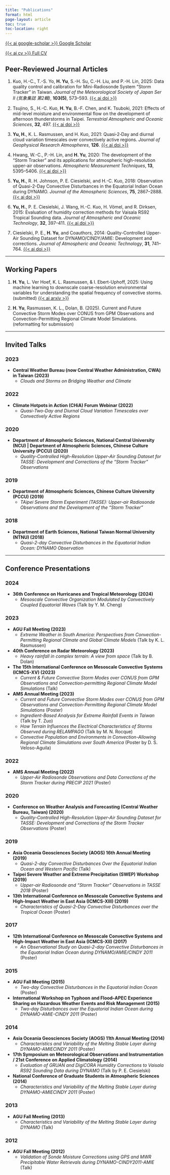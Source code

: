 ```yaml
---
title: "Publications"
format: html
page-layout: article
toc: true
toc-location: right
---
```


[{{< ai google-scholar >}} Google Scholar](https://scholar.google.com.tw/citations?user=DHXgZyMAAAAJ)

[{{< ai cv >}} Full CV](/cv/cv.qmd)

## Peer-Reviewed Journal Articles

1. Kuo, H.-C., T.-S. Yo, **H. Yu**, S.-H. Su, C.-H. Liu, and P.-H. Lin, 2025: Data quality control and calibration for Mini-Radiosonde System “Storm Tracker” in Taiwan. *Journal of the Meteorological Society of Japan Ser II (気象集誌 第2輯)*, **103(5)**, 573–593. [{{< ai doi >}}](https://doi.org/10.2151/jmsj.2025-029)

2. Tsujino, S., H.-C. Kuo, **H. Yu**, B.-F. Chen, and K. Tsuboki, 2021: Effects of mid-level moisture and environmental flow on the development of afternoon thunderstorms in Taipei. *Terrestrial Atmospheric and Oceanic Sciences*, **32**, 497. [{{< ai doi >}}](https://doi.org/10.3319/tao.2021.11.17.01)

3. **Yu, H.**, K. L. Rasmussen, and H. Kuo, 2021: Quasi‐2‐Day and diurnal cloud variation timescales over convectively active regions. *Journal of Geophysical Research Atmospheres*, **126**. [{{< ai doi >}}](https://doi.org/10.1029/2021jd035426)

4. Hwang, W.-C., P.-H. Lin, and **H. Yu**, 2020: The development of the “Storm Tracker” and its applications for atmospheric high-resolution upper-air observations. *Atmospheric Measurement Techniques*, **13**, 5395–5406. [{{< ai doi >}}](https://doi.org/10.5194/amt-13-5395-2020)

5. **Yu, H.**, R. H. Johnson, P. E. Ciesielski, and H.-C. Kuo, 2018: Observation of Quasi-2-Day Convective Disturbances in the Equatorial Indian Ocean during DYNAMO. *Journal of the Atmospheric Sciences*, **75**, 2867–2888. [{{< ai doi >}}](https://doi.org/10.1175/jas-d-17-0351.1)

6. **Yu, H.**, P. E. Ciesielski, J. Wang, H.-C. Kuo, H. Vömel, and R. Dirksen, 2015: Evaluation of humidity correction methods for Vaisala RS92 Tropical Sounding data. *Journal of Atmospheric and Oceanic Technology*, **32**, 397–411. [{{< ai doi >}}](https://doi.org/10.1175/jtech-d-14-00166.1)

7. Ciesielski, P. E., **H. Yu**, and Coauthors, 2014: Quality-Controlled Upper-Air Sounding Dataset for DYNAMO/CINDY/AMIE: Development and corrections. *Journal of Atmospheric and Oceanic Technology*, **31**, 741–764. [{{< ai doi >}}](https://doi.org/10.1175/jtech-d-13-00165.1)

---

## Working Papers

1. **H. Yu**, L. Ver Hoef, K. L. Rasmussen, & I. Ebert-Uphoff, 2025: Using machine learning to downscale coarse-resolution environmental variables for understanding the spatial frequency of convective storms. (submitted) [{{< ai arxiv >}}](https://doi.org/10.48550/arXiv.2509.08802)

2. **H. Yu**, Rasmussen, K. L., Dolan, B. (2025). Current and Future Convective Storm Modes over CONUS from GPM Observations and Convection-Permitting Regional Climate Model Simulations. (reformatting for submission)

---

## Invited Talks

### 2023

- **Central Weather Bureau (now Central Weather Administration, CWA) in Taiwan (2023)**
    - *Clouds and Storms on Bridging Weather and Climate*

### 2022

- **Climate Hotpots in Action (CHiA) Forum Webinar (2022)**
    - *Quasi-Two-Day and Diurnal Cloud Variation Timescales over Convectively Active
Regions*

### 2020

- **Department of Atmospheric Sciences, National Central University (NCU) | Department of Atmospheric Sciences, Chinese Culture University (PCCU) (2020)**
    - *Quality-Controlled High-Resolution Upper-Air Sounding Dataset for TASSE: Development and Corrections of the “Storm Tracker” Observations*

### 2019

- **Department of Atmospheric Sciences, Chinese Culture University (PCCU) (2019)**
    - *TAipei Severe Storm Experiment (TASSE): Upper-air Radiosonde Observations and the Development of the “Storm Tracker”*

### 2018

- **Department of Earth Sciences, National Taiwan Normal University (NTNU) (2018)**
    - *Quasi-2-day Convective Disturbances in the Equatorial Indian Ocean: DYNAMO Observation*

---

## Conference Presentations

### 2024

- **36th Conference on Hurricanes and Tropical Meteorology (2024)**
    - *Mesoscale Convective Organization Modulated by Convectively Coupled Equatorial Waves* (Talk by Y. M. Cheng)

### 2023

- **AGU Fall Meeting (2023)**
    - *Extreme Weather in South America: Perspectives from Convection-Permitting Regional Climate and Global Climate Models* (Talk by K. L. Rasmussen)

- **40th Conference on Radar Meteorology (2023)**
    - *Heavy rainfall in complex terrain: A view from space* (Talk by B. Dolan)

- **The 15th International Conference on Mesoscale Convective Systems (ICMCS-XV) (2023)**
    - *Current & Future Convective Storm Modes over CONUS from GPM Observations and Convection-permitting Regional Climate Model Simulations* (Talk)

- **AMS Annual Meeting (2023)**
    - *Current and Future Convective Storm Modes over CONUS from GPM Observations and Convection-Permitting Regional Climate Model Simulations* (Poster)
    - *Ingredient-Based Analysis for Extreme Rainfall Events in Taiwan* (Talk by T. Zuo)
    - *How Terrain Influences the Electrical Characteristics of Storms Observed during RELAMPAGO* (Talk by M. N. Rocque)
    - *Convective Population and Environments in Convection-Allowing Regional Climate Simulations over South America* (Poster by D. S. Veloso-Aguila)

### 2022

- **AMS Annual Meeting (2022)**
    - *Upper-Air Radiosonde Observations and Data Corrections of the Storm Tracker during PRECIP 2021* (Poster)

### 2020

- **Conference on Weather Analysis and Forecasting (Central Weather Bureau, Taiwan) (2020)**
    - *Quality-Controlled High-Resolution Upper-Air Sounding Dataset for TASSE: Development and Corrections of the Storm Tracker Observations* (Poster)

### 2019

- **Asia Oceania Geosciences Society (AOGS) 16th Annual Meeting (2019)**
    - *Quasi-2-day Convective Disturbances Over the Equatorial Indian Ocean and Western Pacific* (Talk)

- **Taipei Severe Weather and Extreme Precipitation (SWEP) Workshop (2019)**
    - *Upper-air Radiosonde and “Storm Tracker” Observations in TASSE 2018* (Poster)

- **13th International Conference on Mesoscale Convective Systems and High-Impact Weather in East Asia (ICMCS-XIII) (2019)**
    - *Characteristics of Quasi-2-Day Convective Disturbances over the Tropical Ocean* (Poster)

### 2017

- **12th International Conference on Mesoscale Convective Systems and High-Impact Weather in East Asia (ICMCS-XII) (2017)**
    - *An Observational Study on Quasi-2-day Convective Disturbances in the Equatorial Indian Ocean during DYNAMO/AMIE/CINDY 2011* (Poster)

### 2015

- **AGU Fall Meeting (2015)**
    - *Two-day Convective Disturbances in the Equatorial Indian Ocean* (Poster)

- **International Workshop on Typhoon and Flood–APEC Experience Sharing on Hazardous Weather Events and Risk Management (2015)**
    - *Two-day Disturbances over the Equatorial Indian Ocean during DYNAMO-AMIE-CINDY 2011* (Poster)

### 2014

- **Asia Oceania Geosciences Society (AOGS) 11th Annual Meeting (2014)**
    - *Characteristics and Variability of the Melting Stable Layer during DYNAMO-AMIECINDY 2011* (Poster)

- **17th Symposium on Meteorological Observations and Instrumentation / 21st Conference on Applied Climatology (2014)**
    - *Evaluation of GRUAN and DigiCORA Humidity Corrections to Vaisala RS92 Sounding Data during DYNAMO* (Talk by P. E. Ciesielski)

- **National Conference of Graduate Students in Atmospheric Sciences (2014)**
    - *Characteristics and Variability of the Melting Stable Layer during DYNAMO-AMIECINDY 2011* (Poster)

### 2013

- **AGU Fall Meeting (2013)**
    - *Characteristics and Variability of the Melting Stable Layer during DYNAMO* (Talk)

### 2012

- **AGU Fall Meeting (2012)**
    - *Validation of Sonde Moisture Corrections using GPS and MWR Precipitable Water Retrievals during DYNAMO-CINDY2011-AMIE* (Talk)
